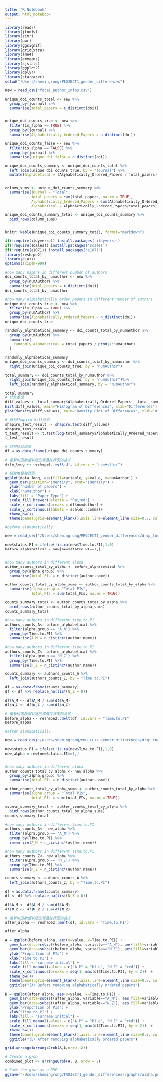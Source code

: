```yaml
---
title: "R Notebook"
output: html_notebook
---
```



```r
library(readr)
library(jtools)
library(simr)
library(pwr)
library(ggsignif)
library(gridExtra)
library(lme4) 
library(emmeans)
library(sjstats)
library(ggplot2)
library(dplyr)
library(stargazer)
setwd("/Users/shemingrong/PROJECT1_gender_differences")

new = read_csv("focal_author_infos.csv")

```

```r


unique_doi_counts_total <- new %>%
  group_by(journal) %>%
  summarise(total_papers = n_distinct(doi))


unique_doi_counts_true <- new %>%
  filter(is_alpha == TRUE) %>%
  group_by(journal) %>%
  summarise(Alphabetically_Ordered_Papers = n_distinct(doi))

unique_doi_counts_false <- new %>%
  filter(is_alpha == FALSE) %>%
  group_by(journal) %>%
  summarise(unique_doi_false = n_distinct(doi))

unique_doi_counts_summary <- unique_doi_counts_total %>%
  left_join(unique_doi_counts_true, by = "journal") %>%
  mutate(Alphabetical = (Alphabetically_Ordered_Papers / total_papers) * 100)


column_sums <- unique_doi_counts_summary %>%
  summarise(journal = "Total",
            total_papers = sum(total_papers, na.rm = TRUE),
            Alphabetically_Ordered_Papers = sum(Alphabetically_Ordered_Papers, na.rm = TRUE),
            Alphabetical = Alphabetically_Ordered_Papers/total_papers)

unique_doi_counts_summary_total <- unique_doi_counts_summary %>%
  bind_rows(column_sums)


knitr::kable(unique_doi_counts_summary_total, format="markdown")


```


```r
if(!require(tidyverse)) install.packages('tidyverse')
if(!require(scales)) install.packages('scales')  
if(!require(e1071)) install.packages('e1071')  
library(reshape2)
library(e1071)
options(scipen=999)

#how many papers in different number of authors
doi_counts_total_by_numauthor <- new %>%
  group_by(numAuthor) %>%
  summarise(total_papers = n_distinct(doi))
doi_counts_total_by_numauthor

#how many alphabetically order papers in different number of authors
unique_doi_counts_true <- new %>%
  filter(is_alpha == TRUE) %>%
  group_by(numAuthor) %>%
  summarise(Alphabetically_Ordered_Papers = n_distinct(doi))
unique_doi_counts_true

randomly_alphabetical_summary <- doi_counts_total_by_numauthor %>%
  group_by(numAuthor) %>%
  summarise(
    randomly_alphabetical = total_papers / prod(1:numAuthor)
  )

randomly_alphabetical_summary
unique_doi_counts_summary <- doi_counts_total_by_numauthor %>%
  right_join(unique_doi_counts_true, by = "numAuthor")

total_summary <- doi_counts_total_by_numauthor %>%
  right_join(unique_doi_counts_true, by = "numAuthor")%>%
  left_join(randomly_alphabetical_summary, by = "numAuthor")

total_summary
# 计算差值
diff_values <- total_summary$Alphabetically_Ordered_Papers - total_summary$randomly_alphabetical
hist(diff_values, main="Histogram of Differences", xlab="Differences")
plot(density(diff_values), main="Density Plot of Differences", xlab="Differences")

# 进行Shapiro-Wilk检验
shapiro_test_result <- shapiro.test(diff_values)
shapiro_test_result
t_test_result <- t.test(log(total_summary$Alphabetically_Ordered_Papers), log(total_summary$randomly_alphabetical), paired = TRUE)
t_test_result

# 打印检验结果
df = as.data.frame(unique_doi_counts_summary)

# 重新构造数据以适应堆叠柱状图的格式
data_long <- reshape2::melt(df, id.vars = "numAuthor")

# 创建堆叠柱状图
ggplot(data_long, aes(fill=variable, y=value, x=numAuthor)) + 
  geom_bar(position="identity", stat="identity") +
  ylab("number of papers") +
  xlab("numauthor") +
  labs(fill = "Paper Type") +
  scale_fill_brewer(palette = "Paired") +
  scale_x_continuous(breaks = df$numAuthor) + 
  scale_y_continuous(labels = scales::comma)+
  theme_bw()+
  theme(panel.grid=element_blank(),axis.line=element_line(size=0.5, colour="black"))
```

```r
#before alphabetically

new = read_csv("/Users/shemingrong/PROJECT1_gender_differences/drop_focal_authors_data_without_alpha.csv")

new$status.PI = ifelse(!is.na(new$Time.to.PI),1,0)
before_alphabetical = new[new$status.PI==1,]


#how many authors in different alpha
author_counts_total_by_alpha <- before_alphabetical %>%
  group_by(alpha.group) %>%
  summarise(total_PIs = n_distinct(author.name))

author_counts_total_by_alpha_sums <- author_counts_total_by_alpha %>%
  summarise(alpha.group = "Total PIs",
            total_PIs = sum(total_PIs, na.rm = TRUE))

counts_summary_total <- author_counts_total_by_alpha %>%
  bind_rows(author_counts_total_by_alpha_sums)
counts_summary_total

#how many authors in different time.to.PI
authors_counts_A<- before_alphabetical %>%
  filter(alpha.group == 'A_M') %>%
  group_by(Time.to.PI) %>%
  summarise(A_M = n_distinct(author.name))

#how many authors in different time.to.PI
authors_counts_Z<- before_alphabetical %>%
  filter(alpha.group == 'N_Z') %>%
  group_by(Time.to.PI) %>%
  summarise(N_Z = n_distinct(author.name))

counts_summary <- authors_counts_A %>%
  left_join(authors_counts_Z, by = "Time.to.PI")

df = as.data.frame(counts_summary)
df <- df %>% replace_na(list(N_Z = 0))

df$A_M <- df$A_M / sum(df$A_M)
df$N_Z <- df$N_Z / sum(df$N_Z)

# 重新构造数据以适应堆叠柱状图的格式
before_alpha <- reshape2::melt(df, id.vars = "Time.to.PI")
before_alpha

```

```r
#after alphabetically

new = read_csv("/Users/shemingrong/PROJECT1_gender_differences/drop_focal_authors_data.csv")

new$status.PI = ifelse(!is.na(new$Time.to.PI),1,0)
new_alpha = new[new$status.PI==1,]


#how many authors in different alpha
author_counts_total_by_alpha <- new_alpha %>%
  group_by(alpha.group) %>%
  summarise(total_PIs = n_distinct(author.name))

author_counts_total_by_alpha_sums <- author_counts_total_by_alpha %>%
  summarise(alpha.group = "Total PIs",
            total_PIs = sum(total_PIs, na.rm = TRUE))

counts_summary_total <- author_counts_total_by_alpha %>%
  bind_rows(author_counts_total_by_alpha_sums)
counts_summary_total

#how many authors in different time.to.PI
authors_counts_A<- new_alpha %>%
  filter(alpha.group == 'A_M') %>%
  group_by(Time.to.PI) %>%
  summarise(A_M = n_distinct(author.name))

#how many authors in different time.to.PI
authors_counts_Z<- new_alpha %>%
  filter(alpha.group == 'N_Z') %>%
  group_by(Time.to.PI) %>%
  summarise(N_Z = n_distinct(author.name))

counts_summary <- authors_counts_A %>%
  left_join(authors_counts_Z, by = "Time.to.PI")

df = as.data.frame(counts_summary)
df <- df %>% replace_na(list(N_Z = 0))

df$A_M <- df$A_M / sum(df$A_M)
df$N_Z <- df$N_Z / sum(df$N_Z)

# 重新构造数据以适应堆叠柱状图的格式
after_alpha <- reshape2::melt(df, id.vars = "Time.to.PI")

after_alpha
```


```r

A = ggplot(before_alpha, aes(y=value, x=Time.to.PI)) + 
  geom_bar(data=subset(before_alpha, variable=="A_M"), aes(fill=variable), position="identity", stat="identity", alpha=0.3) +
  geom_bar(data=subset(before_alpha, variable=="N_Z"), aes(fill=variable), position="identity", stat="identity", alpha=0.3) +
  ylab("Proportion of PIs") +
  xlab("Time to PI") +
  labs(fill = "surname initial") +
  scale_fill_manual(values = c("A_M" = "blue", "N_Z" = "red")) +
  scale_x_continuous(breaks = seq(1, max(df$Time.to.PI), by = 2))  +
  theme_bw()+
  theme(panel.grid=element_blank(),axis.line=element_line(size=0.5, colour="black"), legend.position=c(0.9, 0.7))+
  ggtitle("(A) Before removing alphabetically ordered papers")

B = ggplot(after_alpha, aes(y=value, x=Time.to.PI)) + 
  geom_bar(data=subset(after_alpha, variable=="A_M"), aes(fill=variable), position="identity", stat="identity", alpha=0.3) +
  geom_bar(data=subset(after_alpha, variable=="N_Z"), aes(fill=variable), position="identity", stat="identity", alpha=0.3) +
  ylab("Proportion of PIs") +
  xlab("Time to PI") +
  labs(fill = "surname initial") +
  scale_fill_manual(values = c("A_M" = "blue", "N_Z" = "red")) +
  scale_x_continuous(breaks = seq(1, max(df$Time.to.PI), by = 2))  +
  theme_bw()+
  theme(panel.grid=element_blank(),axis.line=element_line(size=0.5, colour="black"),legend.position= "none")+
  ggtitle("(B) After removing alphabetically ordered papers")

grid.arrange(arrangeGrob(A,B,nrow =2))

# Create a grob
combined_plot <- arrangeGrob(A, B, nrow = 2)

# Save the grob as a PDF
ggsave("/Users/shemingrong/PROJECT1_gender_differences//graphs/alpha.pdf", combined_plot, width = 10, height = 5)
```